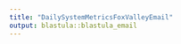 ```yaml
---
title: "DailySystemMetricsFoxValleyEmail"
output: blastula::blastula_email
---
```


```r
```

```r
```

```r
```
